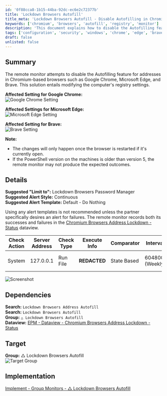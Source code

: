 ```yaml
---
id: '0f88cca8-1b15-44ba-92dc-ec6e2c72377b'
title: 'Lockdown Browsers Autofill'
title_meta: 'Lockdown Browsers Autofill - Disable Autofilling in Chromium-based Browsers'
keywords: ['chromium', 'browsers', 'autofill', 'registry', 'monitor']
description: 'This document explains how to disable the Autofilling feature for addresses in Chromium-based browsers such as Google Chrome, Microsoft Edge, and Brave by modifying the computer registry settings. It includes details on affected settings, dependencies, and implementation steps.'
tags: ['configuration', 'security', 'windows', 'chrome', 'edge', 'brave', 'monitoring']
draft: false
unlisted: false
---
```

## Summary

The remote monitor attempts to disable the Autofilling feature for addresses in Chromium-based browsers such as Google Chrome, Microsoft Edge, and Brave. This solution entails modifying the computer's registry settings.

**Affected Setting for Google Chrome:**  
![Google Chrome Setting](../../../static/img/Lockdown-Chromium-Browsers-Address-Autofill/image_1.png)

**Affected Settings for Microsoft Edge:**  
![Microsoft Edge Setting](../../../static/img/Lockdown-Chromium-Browsers-Address-Autofill/image_2.png)

**Affected Setting for Brave:**  
![Brave Setting](../../../static/img/Lockdown-Chromium-Browsers-Address-Autofill/image_3.png)

**Note:**
- The changes will only happen once the browser is restarted if it's currently open.
- If the PowerShell version on the machines is older than version 5, the remote monitor may not produce the expected outcomes.

## Details

**Suggested "Limit to":** Lockdown Browsers Password Manager  
**Suggested Alert Style:** Continuous  
**Suggested Alert Template:** Default - Do Nothing  

Using any alert templates is not recommended unless the partner specifically desires an alert for failures. The remote monitor records both its successes and failures in the [Chromium Browsers Address Lockdown - Status](https://proval.itglue.com/DOC-5078775-15470106) dataview.

| Check Action | Server Address | Check Type | Execute Info | Comparator | Interval | Result |
|--------------|----------------|------------|---------------|------------|----------|--------|
| System       | 127.0.0.1     | Run File   | **REDACTED**  | State Based| 604800 (Weekly) | Screenshot attached below. |

![Screenshot](../../../static/img/Lockdown-Chromium-Browsers-Address-Autofill/image_4.png)

## Dependencies

**Search:** `Lockdown Browsers Address Autofill`  
**Search:** `Lockdown Browsers Autofill`  
**Group:** `△ Lockdown Browsers Autofill`  
**Dataview:** [EPM - Dataview - Chromium Browsers Address Lockdown - Status](https://proval.itglue.com/DOC-5078775-15470106)

## Target

**Group:** △ Lockdown Browsers Autofill  
![Target Group](../../../static/img/Lockdown-Chromium-Browsers-Address-Autofill/image_5.png)

## Implementation

[Implement - Group Monitors - △ Lockdown Browsers Autofill](https://proval.itglue.com/DOC-5078775-15025130)











